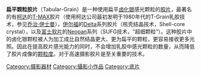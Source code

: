 {{multiple issues|
{{來源|time=2015-09-09T16:03:11+00:00}}
{{孤立|time=2015-09-09T16:03:11+00:00}}
{{專家|time=2015-09-09T16:03:11+00:00}}
{{擴充|time=2015-09-09T16:03:11+00:00}}
}}
'''扁平颗粒胶片'''（Tabular-Grain）是一种使用扁平[[卤化银|卤化银]]感光颗粒的[[胶片|胶片]]，最著名的有[[柯达|柯达]]的[[T-MAX|T-MAX]]胶片（使用柯达公司最初发明于1980年代的T-Grain乳胶技术，参见[[乔治·伊士曼|乔治·伊士曼]]），[[伊尔福公司|伊尔福]]的[[伊尔福Delta|Delta]]系列胶片（核壳结晶技术，Shell-core crystal），以及[[富士软片|富士软片]]的[[Neopan|Neopan]]系列（SUFG技术，“超细颗粒”）。这种胶片中的卤化银颗粒被人为加工成比自然结晶更大、更为扁平的颗粒，更容易接收更多光照。因此在提高胶片感光能力的同时，不会增加乳胶中感光颗粒的数量，从而降低了胶片成像的[[颗粒度|颗粒度]]。对于高速摄影胶片是至关重要的技术。

[[Category:摄影器材|Category:摄影器材]]
[[Category:攝影小作品|Category:攝影小作品]]
[[Category:底片|Category:底片]]